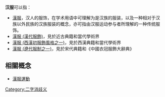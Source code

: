'''汉服'''可以指：
*[[漢服|漢服]]，汉人的服饰，在学术用语中可理解为是汉族的服装，以及一种相对于汉族以外民族的汉族服装的概念，亦可指由汉服运动参与者所理解的一种传统服饰。
*[[漢服_(漢代服飾)|漢服 (漢代服飾)]]，見於近古典籍和當代學術界
*[[漢服_(西漢初服飾風格之一)|漢服 (西漢初服飾風格之一)]]，見於西漢典籍和當代學術界
*[[漢服_(遼代服制之一)|漢服 (遼代服制之一)]]，見於宋代典籍和《中國衣冠服飾大辭典》

==相關概念==
*[[漢服運動|漢服運動]]
{{disambig}}

[[Category:二字消歧义|Category:二字消歧义]]